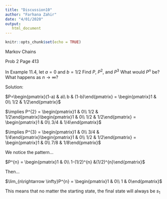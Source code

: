 ---
title: "Discussion10"
author: "Farhana Zahir"
date: "4/01/2020"
output: 
   html_document
---

```{r setup, include=FALSE}
knitr::opts_chunk$set(echo = TRUE)
```

Markov Chains

Prob 2 Page 413

In Example 11.4, let $a=0$ and $b=1/2$
Find $P$, $P^{2}$, and $P^{3}$
What would $P^{n}$ be? What happens as $n\rightarrow \infty$?

Solution:

$P=\begin{pmatrix}(1-a) & a\\ b & (1-b)\end{pmatrix} = \begin{pmatrix}1 & 0\\ 1/2 & 1/2\end{pmatrix}$

$\implies P^{2} = \begin{pmatrix}1 & 0\\ 1/2 & 1/2\end{pmatrix}\begin{pmatrix}1 & 0\\ 1/2 & 1/2\end{pmatrix} = \begin{pmatrix}1 & 0\\ 3/4 & 1/4\end{pmatrix}$

$\implies P^{3} = \begin{pmatrix}1 & 0\\ 3/4 & 1/4\end{pmatrix}\begin{pmatrix}1 & 0\\ 1/2 & 1/2\end{pmatrix} = \begin{pmatrix}1 & 0\\ 7/8 & 1/8\end{pmatrix}$

We notice the pattern...

$P^{n} = \begin{pmatrix}1 & 0\\ 1-(1/2)^{n} &(1/2)^{n}\end{pmatrix}$

Then...

$\lim_{n\rightarrow \infty}P^{n} = \begin{pmatrix}1 & 0\\ 1 & 0\end{pmatrix}$

This means that no matter the starting state, the final state will always be $s_{1}$